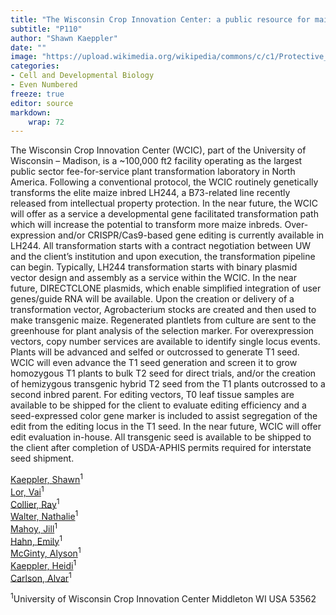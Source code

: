 ```yaml
---
title: "The Wisconsin Crop Innovation Center: a public resource for maize transformation and gene editing research"
subtitle: "P110"
author: "Shawn Kaeppler"
date: ""
image: "https://upload.wikimedia.org/wikipedia/commons/c/c1/Protective_Coleoptile_Tip_in_Zea_Mays_Embryo_%2847691344541%29.jpg"
categories: 
- Cell and Developmental Biology
- Even Numbered
freeze: true
editor: source
markdown: 
    wrap: 72
---
```


The Wisconsin Crop Innovation Center (WCIC), part of the University of Wisconsin – Madison, is a ~100,000 ft2 facility operating as the largest public sector fee-for-service plant transformation laboratory in North America. Following a conventional protocol, the WCIC routinely genetically transforms the elite maize inbred LH244, a B73-related line recently released from intellectual property protection. In the near future, the WCIC will offer as a service a developmental gene facilitated transformation path which will increase the potential to transform more maize inbreds. Over-expression and/or CRISPR/Cas9-based gene editing is currently available in LH244. All transformation starts with a contract negotiation between UW and the client’s institution and upon execution, the transformation pipeline can begin. Typically, LH244 transformation starts with binary plasmid vector design and assembly as a service within the WCIC. In the near future, DIRECTCLONE plasmids, which enable simplified integration of user genes/guide RNA will be available. Upon the creation or delivery of a transformation vector, Agrobacterium stocks are created and then used to make transgenic maize. Regenerated plantlets from culture are sent to the greenhouse for plant analysis of the selection marker. For overexpression vectors, copy number services are available to identify single locus events. Plants will be advanced and selfed or outcrossed to generate T1 seed. WCIC will even advance the T1 seed generation and screen it to grow homozygous T1 plants to bulk T2 seed for direct trials, and/or the creation of hemizygous transgenic hybrid T2 seed from the T1 plants outcrossed to a second inbred parent. For editing vectors, T0 leaf tissue samples are available to be shipped for the client to evaluate editing efficiency and a seed-expressed color gene marker is included to assist segregation of the edit from the editing locus in the T1 seed. In the near future, WCIC will offer edit evaluation in-house. All transgenic seed is available to be shipped to the client after completion of USDA-APHIS permits required for interstate seed shipment.

<a href='mailto:smkaeppl@wisc.edu'>Kaeppler, Shawn</a><sup>1</sup><br><a href='mailto:vsLor@wisc.edu'>Lor, Vai</a><sup>1</sup><br><a href='mailto:rcollier2@wisc.edu'>Collier, Ray</a><sup>1</sup><br><a href='mailto:rcollier2@wisc.edu'>Walter, Nathalie</a><sup>1</sup><br><a href='mailto:jamahoy@wisc.edu'>Mahoy, Jill</a><sup>1</sup><br><a href='mailto:eameyers2@wisc.edu'>Hahn, Emily</a><sup>1</sup><br><a href='mailto:aamcginty@wisc.edu'>McGinty, Alyson</a><sup>1</sup><br><a href='mailto:hfkaeppl@wisc.edu'>Kaeppler, Heidi</a><sup>1</sup><br><a href='mailto:arcarlson@wisc.edu'>Carlson, Alvar</a><sup>1</sup><br>

<sup>1</sup>University of Wisconsin Crop Innovation Center Middleton WI USA 53562<br>